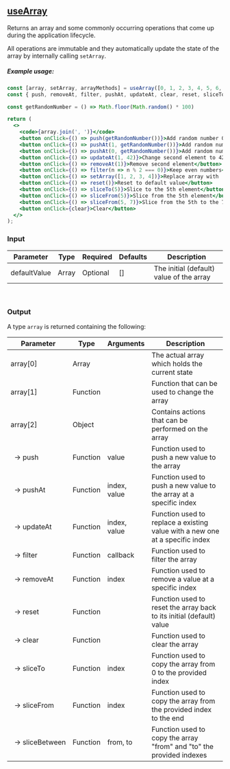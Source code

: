 
<Meta title='Custom Hooks/useArray' />

## [useArray](https://github.com/raduGaspar/custom-react-hooks/blob/main/src/useArray.js)

Returns an array and some commonly occurring operations that come up during the application lifecycle.

All operations are immutable and they automatically update the state of the array by internally calling `setArray`.

##### Example usage:
```jsx
const [array, setArray, arrayMethods] = useArray([0, 1, 2, 3, 4, 5, 6, 7, 8, 9])
const { push, removeAt, filter, pushAt, updateAt, clear, reset, sliceTo, sliceFrom, sliceBetween } = arrayMethods

const getRandomNumber = () => Math.floor(Math.random() * 100)

return (
  <>
    <code>{array.join(', ')}</code>
    <button onClick={() => push(getRandomNumber())}>Add random number 0 - 99</button>
    <button onClick={() => pushAt(1, getRandomNumber())}>Add random number at index 1</button>
    <button onClick={() => pushAt(0, getRandomNumber())}>Add random number at index 0</button>
    <button onClick={() => updateAt(1, 42)}>Change second element to 42</button>
    <button onClick={() => removeAt(1)}>Remove second element</button>
    <button onClick={() => filter(n => n % 2 === 0)}>Keep even numbers</button>
    <button onClick={() => setArray([1, 2, 3, 4])}>Replace array with [1, 2, 3, 4]</button>
    <button onClick={() => reset()}>Reset to default value</button>
    <button onClick={() => sliceTo(5)}>Slice to the 5th element</button>
    <button onClick={() => sliceFrom(5)}>Slice from the 5th element</button>
    <button onClick={() => sliceFrom(5, 7)}>Slice from the 5th to the 7nth element</button>
    <button onClick={clear}>Clear</button>
  </>
);
```

### Input

| Parameter           | Type    | Required | Defaults     | Description                                                               |
| ------------------- | ------- | -------- | ------------ | -------------------------------- |
| defaultValue        | Array   | Optional | []           | The initial (default) value of the array |

<br />

### Output
A type `array` is returned containing the following:

| Parameter | Type  | Arguments | Description |
| --------- | ----- | --------- | -------------- |
| array[0]  | Array |  | The actual array which holds the current state |
| array[1]  | Function |  | Function that can be used to change the array |
| array[2]  | Object |  | Contains actions that can be performed on the array |
| &nbsp;&nbsp;→&nbsp;push | Function | value | Function used to push a new value to the array |
| &nbsp;&nbsp;→&nbsp;pushAt | Function | index, value | Function used to push a new value to the array at a specific index |
| &nbsp;&nbsp;→&nbsp;updateAt | Function | index, value | Function used to replace a existing value with a new one at a specific index |
| &nbsp;&nbsp;→&nbsp;filter | Function | callback | Function used to filter the array |
| &nbsp;&nbsp;→&nbsp;removeAt | Function | index | Function used to remove a value at a specific index |
| &nbsp;&nbsp;→&nbsp;reset | Function |  | Function used to reset the array back to its initial (default) value |
| &nbsp;&nbsp;→&nbsp;clear | Function |  | Function used to clear the array |
| &nbsp;&nbsp;→&nbsp;sliceTo | Function | index | Function used to copy the array from 0 to the provided index |
| &nbsp;&nbsp;→&nbsp;sliceFrom | Function | index | Function used to copy the array from the provided index to the end |
| &nbsp;&nbsp;→&nbsp;sliceBetween | Function | from, to | Function used to copy the array "from" and "to" the provided indexes |
